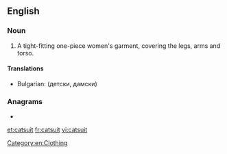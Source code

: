 ==English==
{{wikipedia}}

===Noun===
{{en-noun}}

# A tight-fitting one-piece women's garment, covering the legs, arms and torso.

====Translations====
{{trans-top|tight-fitting garment}}
* Bulgarian: {{t|bg|гащиризон}} (детски, дамски)
{{trans-mid}}
{{trans-bottom}}

===Anagrams===
* {{l|en|Tacitus}}

[[Category:en:Clothing]]

[[et:catsuit]]
[[fr:catsuit]]
[[vi:catsuit]]